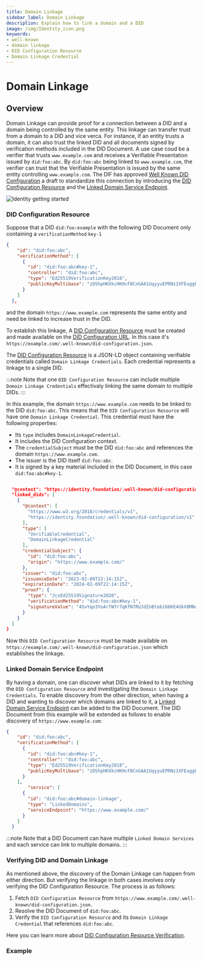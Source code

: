 ```yaml
---
title: Domain Linkage 
sidebar_label: Domain Linkage 
description: Explain how to link a domain and a DID 
image: /img/Identity_icon.png
keywords:
- well-known
- domain linkage
- DID Configuration Resource
- Domain Linkage Credential
---
```



# Domain Linkage

## Overview

Domain Linkage can provide proof for a connection between a DID and a domain being controlled by the same entity. This linkage can transfer trust from a domain to a DID and vice verca. For instance, if an entity trusts a domain, it can also trust the linked DID and all documents signed by verification methods included in the DID Document. A use case coud be a verifier that trusts `www.example.com` and receives a Verifiable Presentation issued by `did:foo:abc`. By `did:foo:abc` being linked to `www.example.com`, the verifier can trust that the Verifiable Presentation is issued by the same entity controlling `www.example.com`.
The DIF has approved [Well Known DID Configuration](https://identity.foundation/.well-known/resources/did-configuration/) a draft to standardize this connection by introducing the [DID Configuration Resource](https://identity.foundation/.well-known/resources/did-configuration/#did-configuration-resource) and the [Linked Domain Service Endpoint](https://identity.foundation/.well-known/resources/did-configuration/#linked-domain-service-endpoint).

![Identity getting started](/img/domain-linkage-diagram.png)

### DID Configuration Resource

Suppose that a DID `did:foo:example` with the following DID Document only containing a `verificationMethod` `key-1`
```json
{
    "id": "did:foo:abc",
    "verificationMethod": [
      {
        "id": "did:foo:abc#key-1",
        "controller": "did:foo:abc",
        "type": "Ed25519VerificationKey2018",
        "publicKeyMultibase": "zDShpHKXkcHKHcF8CnGAA1UqyyuEPRNz1XFEuggbWJQSq"
      }
    ]
  },
```

and the domain `https://www.example.com` represents the same entity and need be linked to increase trust in the DID.

To establish this linkage, A [DID Configuration Resource](https://identity.foundation/.well-known/resources/did-configuration/#did-configuration-resource) must be created and made available on the [DID Configuration URL](https://identity.foundation/.well-known/resources/did-configuration/#did-configuration-uri). In this case it's `https://example.com/.well-known/did-configuration.json`.


The [DID Configuration Resource](https://identity.foundation/.well-known/resources/did-configuration/#did-configuration-resource) is a JSON-LD object containing verifiable credentials called `Domain Linkage Credentials`. Each credential represents a linkage to a single DID.

:::note
Note that one `DID Configuration Resource` can include multiple `Domain Linkage Credentials` effectivaly linking the same domain to multiple DIDs.
:::


In this example, the domain `https://www.example.com` needs to be linked to the DID `did:foo:abc`. This means that the `DID Configuration Resource` will have one `Domain Linkage Credential`. This credential must have the following properties:

 - Its `type` includes `DomainLinkageCredential`. 
 - It includes the DID Configuration context.
 - The `credentialSubject` must be the DID `did:foo:abc` and references the domain `https://www.example.com`.
 - The issuer is the DID itself `did:foo:abc`.
 - It is signed by a key material included in the DID Document, in this case `did:foo:abc#key-1`.

```json

  "@context": "https://identity.foundation/.well-known/did-configuration/v1",
  "linked_dids": [
    {
      "@context": [
        "https://www.w3.org/2018/credentials/v1",
        "https://identity.foundation/.well-known/did-configuration/v1"
      ],
      "type": [
        "VerifiableCredential",
        "DomainLinkageCredential"
      ],
      "credentialSubject": {
        "id": "did:foo:abc",
        "origin": "https://www.example.com/"
      },
      "issuer": "did:foo:abc",
      "issuanceDate": "2023-02-09T22:14:15Z",
      "expirationDate": "2024-02-09T22:14:15Z",
      "proof": {
        "type": "JcsEd25519Signature2020",
        "verificationMethod": "did:foo:abc#key-1",
        "signatureValue": "4SvYqo3YoArfW7r7qKfN7RUJdZnBteb166KE4UkX8MNdbp5UW6YbykneAzvjyRmf5EVQ9bnP9cS5sbEPUn2uaAcB"
      }
    }
  ]
}

```

Now this `DID Configuration Resource` must be made available on `https://example.com/.well-known/did-configuration.json` which establishes the  linkage.  

### Linked Domain Service Endpoint
By having a domain, one can discover what DIDs are linked to it by fetching the `DID Configuration Resource` and investigating the `Domain Linkage Credentials`. To enable discovery from the other direction, when having a DID and wanting to discover which domains are linked to it, a [Linked Domain Service Endpoint](https://identity.foundation/.well-known/resources/did-configuration/#linked-domain-service-endpoint) can be added to the DID Document. The DID Document from this example will be extended as follows to enable discovery of `https://www.example.com`: 

```json
{
    "id": "did:foo:abc",
    "verificationMethod": [
      {
        "id": "did:foo:abc#key-1",
        "controller": "did:foo:abc",
        "type": "Ed25519VerificationKey2018",
        "publicKeyMultibase": "zDShpHKXkcHKHcF8CnGAA1UqyyuEPRNz1XFEuggbWJQSq"
      }
    ],
        "service": [
      {
        "id": "did:foo:abc#domain-linkage",
        "type": "LinkedDomains",
        "serviceEndpoint": "https://www.example.com/"
      }
    ]
  }
```

:::note
Note that a DID Document can have multiple `Linked Domain Services` and each service can link to multiple domains.
:::

### Verifying DID and Domain Linkage

As mentioned above, the discovery of the Domain Linkage can happen from either direction. But verifying the linkage in both cases involves only verifying the DID Configuration Resource. The process is as follows:

1. Fetch `DID Configuration Resource` from `https://www.example.com/.well-known/did-configuration.json`.
2. Resolve the DID Document of `did:foo:abc`.
3. Verify the `DID Configuration Resource` and its `Domain Linkage Credential` that references `did:foo:abc`.

Here you can learn more about  [DID Configuration Resource Verification](https://identity.foundation/.well-known/resources/did-configuration/#did-configuration-resource-verification).

### Example

<CodeSnippet
    nodeContent={domain_linkage_ts}
    rustContent={domain_linkage_rs}
    nodeGithubLink = "https://github.com/iotaledger/identity.rs/blob/main/bindings/wasm/examples/src/1_advanced/6_domain_linkage.ts"
    rustGithubLink = "https://github.com/iotaledger/identity.rs/blob/main/examples/1_advanced/7_domain_linkage.rs"
/>